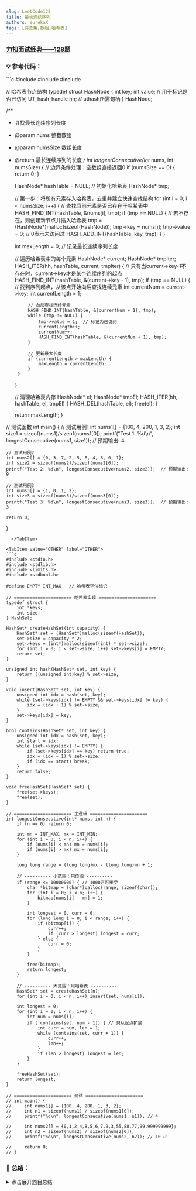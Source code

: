 ```yaml
---
slug: LeetCode128
title: 最长连续序列
authors: eurekaX
tags: [并查集,数组,哈希表]
---
```



### <B2>[力扣面试经典——128题](https://leetcode.cn/problems/longest-consecutive-sequence/description/?envType=study-plan-v2&envId=top-interview-150 "力扣")</B2>

<!-- truncate -->


### 💡 参考代码：

<Tabs>

  <TabItem value="AI" label="AI">
```c
#include <stdio.h>
#include <stdlib.h>
#include <string.h>

// 哈希表节点结构
typedef struct HashNode {
    int key;
    int value;  // 用于标记是否已访问
    UT_hash_handle hh;  // uthash所需句柄
} HashNode;

/**
 * 寻找最长连续序列长度
 * @param nums 整数数组
 * @param numsSize 数组长度
 * @return 最长连续序列的长度
 */
int longestConsecutive(int* nums, int numsSize) {
    // 边界条件处理：空数组直接返回0
    if (numsSize == 0) {
        return 0;
    }

    HashNode* hashTable = NULL;  // 初始化哈希表
    HashNode* tmp;
    
    // 第一步：将所有元素存入哈希表，去重并建立快速查找结构
    for (int i = 0; i < numsSize; i++) {
        // 查找当前元素是否已存在于哈希表中
        HASH_FIND_INT(hashTable, &nums[i], tmp);
        if (tmp == NULL) {
            // 若不存在，则创建新节点并插入哈希表
            tmp = (HashNode*)malloc(sizeof(HashNode));
            tmp->key = nums[i];
            tmp->value = 0;  // 0表示未访问过
            HASH_ADD_INT(hashTable, key, tmp);
        }
    }
    
    int maxLength = 0;  // 记录最长连续序列长度
    
    // 遍历哈希表中的每个元素
    HashNode* current;
    HashNode* tmpIter;
    HASH_ITER(hh, hashTable, current, tmpIter) {
        // 只有当current->key-1不存在时，current->key才是某个连续序列的起点
        HASH_FIND_INT(hashTable, &(current->key - 1), tmp);
        if (tmp == NULL) {
            // 找到序列起点，从该点开始向后查找连续元素
            int currentNum = current->key;
            int currentLength = 1;
            
            // 向后查找连续元素
            HASH_FIND_INT(hashTable, &(currentNum + 1), tmp);
            while (tmp != NULL) {
                tmp->value = 1;  // 标记为已访问
                currentLength++;
                currentNum++;
                HASH_FIND_INT(hashTable, &(currentNum + 1), tmp);
            }
            
            // 更新最大长度
            if (currentLength > maxLength) {
                maxLength = currentLength;
            }
        }
    }
    
    // 清理哈希表内存
    HashNode* el;
    HashNode* tmpEl;
    HASH_ITER(hh, hashTable, el, tmpEl) {
        HASH_DEL(hashTable, el);
        free(el);
    }
    
    return maxLength;
}

// 测试函数
int main() {
    // 测试用例1
    int nums1[] = {100, 4, 200, 1, 3, 2};
    int size1 = sizeof(nums1)/sizeof(nums1[0]);
    printf("Test 1: %d\n", longestConsecutive(nums1, size1));  // 预期输出: 4
    
    // 测试用例2
    int nums2[] = {0, 3, 7, 2, 5, 8, 4, 6, 0, 1};
    int size2 = sizeof(nums2)/sizeof(nums2[0]);
    printf("Test 2: %d\n", longestConsecutive(nums2, size2));  // 预期输出: 9
    
    // 测试用例3
    int nums3[] = {1, 0, 1, 2};
    int size3 = sizeof(nums3)/sizeof(nums3[0]);
    printf("Test 3: %d\n", longestConsecutive(nums3, size3));  // 预期输出: 3
    
    return 0;
}
```
  </TabItem>

<TabItem value="OTHER" label="OTHER">
```c
#include <stdio.h>
#include <stdlib.h>
#include <limits.h>
#include <stdbool.h>

#define EMPTY INT_MAX   // 哈希表空位标记

// ====================== 哈希表实现 ======================
typedef struct {
    int *keys;
    int size;
} HashSet;

HashSet* createHashSet(int capacity) {
    HashSet* set = (HashSet*)malloc(sizeof(HashSet));
    set->size = capacity * 2;
    set->keys = (int*)malloc(sizeof(int) * set->size);
    for (int i = 0; i < set->size; i++) set->keys[i] = EMPTY;
    return set;
}

unsigned int hash(HashSet* set, int key) {
    return ((unsigned int)key) % set->size;
}

void insert(HashSet* set, int key) {
    unsigned int idx = hash(set, key);
    while (set->keys[idx] != EMPTY && set->keys[idx] != key) {
        idx = (idx + 1) % set->size;
    }
    set->keys[idx] = key;
}

bool contains(HashSet* set, int key) {
    unsigned int idx = hash(set, key);
    int start = idx;
    while (set->keys[idx] != EMPTY) {
        if (set->keys[idx] == key) return true;
        idx = (idx + 1) % set->size;
        if (idx == start) break;
    }
    return false;
}

void freeHashSet(HashSet* set) {
    free(set->keys);
    free(set);
}

// ====================== 主逻辑 ======================
int longestConsecutive(int* nums, int n) {
    if (n == 0) return 0;

    int mn = INT_MAX, mx = INT_MIN;
    for (int i = 0; i < n; i++) {
        if (nums[i] < mn) mn = nums[i];
        if (nums[i] > mx) mx = nums[i];
    }

    long long range = (long long)mx - (long long)mn + 1;

    // ---------- 小范围：用位图 ----------
    if (range <= 10000000) { // 1000万可接受
        char *bitmap = (char*)calloc(range, sizeof(char));
        for (int i = 0; i < n; i++) {
            bitmap[nums[i] - mn] = 1;
        }

        int longest = 0, curr = 0;
        for (long long i = 0; i < range; i++) {
            if (bitmap[i]) {
                curr++;
                if (curr > longest) longest = curr;
            } else {
                curr = 0;
            }
        }

        free(bitmap);
        return longest;
    }

    // ---------- 大范围：用哈希表 ----------
    HashSet* set = createHashSet(n);
    for (int i = 0; i < n; i++) insert(set, nums[i]);

    int longest = 0;
    for (int i = 0; i < n; i++) {
        int num = nums[i];
        if (!contains(set, num - 1)) { // 只从起点扩展
            int curr = num, len = 1;
            while (contains(set, curr + 1)) {
                curr++;
                len++;
            }
            if (len > longest) longest = len;
        }
    }

    freeHashSet(set);
    return longest;
}

// ====================== 测试 ======================
// int main() {
//     int nums1[] = {100, 4, 200, 1, 3, 2};
//     int n1 = sizeof(nums1) / sizeof(nums1[0]);
//     printf("%d\n", longestConsecutive(nums1, n1)); // 4

//     int nums2[] = {0,1,2,4,8,5,6,7,9,3,55,88,77,99,999999999};
//     int n2 = sizeof(nums2) / sizeof(nums2[0]);
//     printf("%d\n", longestConsecutive(nums2, n2)); // 10 ✅

//     return 0;
// }
```
  </TabItem>

</Tabs>



### 📖 总结：

<details>
<summary>点击展开题目总结</summary>
# 🤔 最长连续序列

---

## 1️⃣ 题目核心信息

🎯 **功能描述**：给定一个未排序的整数数组，找出数字连续的最长序列（不要求序列元素在原数组中连续）的长度。

📥 **输入输出**：
- **输入**：
  - `nums`: 整数数组，包含待处理的数字序列
  - `numsSize`: 数组长度，表示数组中元素的个数
- **输出**：返回最长连续数字序列的长度

---

## 2️⃣ 实现原理

💡 **核心思路**：使用哈希表存储所有数字，然后只从连续序列的起点开始计数，避免重复计算。

📋 **实现步骤**：
1. 遍历数组，将所有元素存入哈希表实现去重和快速查找
2. 再次遍历哈希表中的元素，判断每个元素是否为连续序列的起点
3. 对于每个起点，向后查找连续元素并计算序列长度
4. 记录并更新最长序列长度

---

## 3️⃣ 关键点解析

### 🎯 代码技巧
- 使用UTHASH库实现哈希表功能，提供O(1)的查找效率
- 通过检查`n-1`是否存在来确定`n`是否为序列起点，避免重复计算
- 只对序列起点进行扩展搜索，确保每个元素最多被访问两次
- 使用`HASH_ITER`安全地遍历和删除哈希表元素

## 4️⃣ 使用场景

### ✅ 适用情况：
- 需要在一个未排序数组中查找最长连续数字序列
- 数据范围较大，不能使用排序算法
- 需要O(n)时间复杂度的解决方案

### ⚠️ 前提条件：
- 数组元素为整数
- 可以使用额外的O(n)空间
- 允许修改哈希表中的元素状态

## 5️⃣ 复杂度分析

- ⏱️ 时间复杂度：O(n) - 每个元素最多被访问两次
- 💾 空间复杂度：O(n) - 需要哈希表存储所有元素

## 6️⃣ 注意事项

### 🚩 边界情况：
- 空数组：直接返回0
- 单个元素数组：返回1
- 包含重复元素：哈希表自动去重处理

### 💥 易错点：
- 不能对表达式取地址（如`&(current->key - 1)`），需要先计算值再取地址
- 忘记释放哈希表内存导致内存泄漏
- 没有正确判断序列起点导致重复计算

## 7️⃣ 补充说明

以数组 `[100, 4, 200, 1, 3, 2]`为例：
#### 步骤1：构建哈希表
首先将数组中所有元素存入哈希表：
```
哈希表内容：{100, 4, 200, 1, 3, 2}
```

#### 步骤2：遍历哈希表寻找序列起点
遍历哈希表中的每个元素，判断是否为序列起点：

1. **检查元素100**：
   - 判断99是否存在 → 不存在
   - 所以100是序列起点
   - 从100开始向后查找：100 → 无后续元素
   - 序列长度：1

2. **检查元素4**：
   - 判断3是否存在 → 存在
   - 所以4不是序列起点，跳过

3. **检查元素200**：
   - 判断199是否存在 → 不存在
   - 所以200是序列起点
   - 从200开始向后查找：200 → 无后续元素
   - 序列长度：1

4. **检查元素1**：
   - 判断0是否存在 → 不存在
   - 所以1是序列起点
   - 从1开始向后查找：
     - 1 → 存在2
     - 2 → 存在3
     - 3 → 存在4
     - 4 → 无后续元素
   - 序列长度：4 ([1,2,3,4])

5. **检查元素3**：
   - 判断2是否存在 → 存在
   - 所以3不是序列起点，跳过

6. **检查元素2**：
   - 判断1是否存在 → 存在
   - 所以2不是序列起点，跳过

#### 步骤3：得出结果
比较所有序列长度，最长的序列是[1,2,3,4]，长度为4。

#### 算法优化点

1. **避免重复计算**：只从序列起点开始查找，避免了对[2,3,4]、[3,4]等子序列的重复计算
2. **高效查找**：使用哈希表实现O(1)时间复杂度的元素查找
3. **线性时间复杂度**：虽然有嵌套循环，但每个元素最多被访问两次，总体时间复杂度为O(n)

通过这种方式，算法能够在线性时间内找出最长连续序列，而不需要先对数组进行排序。
</details>
